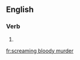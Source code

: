 ==English==

===Verb===
{{head|en}}

# {{present participle of|scream bloody murder|lang=en}}

[[fr:screaming bloody murder]]